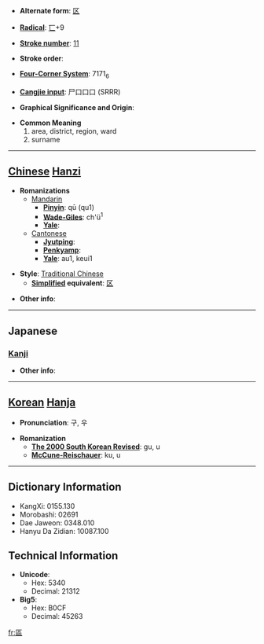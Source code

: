 * '''Alternate form''': [[区]]

* '''[[Wiktionary:Chinese radical index| Radical]]''': [[Wiktionary:Chinese radical index 匸|匸]]+9

* '''[[Wiktionary:Chinese total strokes index|Stroke number]]''': [[Wiktionary:Chinese total strokes index 11|11]]

* '''Stroke order''': 

* '''[[Wiktionary:Chinese four corner index|Four-Corner System]]''': 7171<sub>6</sub>

* '''[[Wiktionary:Chinese Cangjie index|Cangjie input]]''': 尸口口口 (SRRR)

* '''Graphical Significance and Origin''': 

* '''Common Meaning'''
*#area, district, region, ward
*# surname


----

== [[Chinese]] [[Hanzi]] ==

* '''Romanizations'''
** [[Mandarin]]
*** '''[[Pinyin]]''': qū (qu1)
*** '''[[Wade-Giles]]''': ch'ü<sup>1</sup>
*** '''[[Yale]]''': 
**[[Cantonese]]
***'''[[Jyutping]]''':
***'''[[Penkyamp]]''': 
***'''[[Yale]]''': au1, keui1

* '''Style''': [[Traditional Chinese]] 
** '''[[Simplified Chinese|Simplified]] equivalent''': [[区]]

* '''Other info''': 

----

==Japanese==
===[[Kanji]]===
{{kanji|on readings=[[く]] (ku), [[おう]] (ō), [[こう]] (kō)|kun readings=[[わける]] (wakeru), [[しきる]] (shikiru)}}

* '''Other info''':  

----

== [[Korean]] [[Hanja]] ==

* '''Pronunciation''': 구, 우

* '''Romanization'''
** '''[[The 2000 South Korean Revised Romanization|The 2000 South Korean Revised]]''': gu, u
** '''[[McCune-Reischauer]]''': ku, u

----

== Dictionary Information ==

* KangXi: 0155.130
* Morobashi: 02691
* Dae Jaweon: 0348.010
* Hanyu Da Zidian: 10087.100

== Technical Information ==

* '''Unicode''':
** Hex: 5340
** Decimal: 21312
* '''Big5''':
** Hex: B0CF
** Decimal: 45263

[[fr:區]]